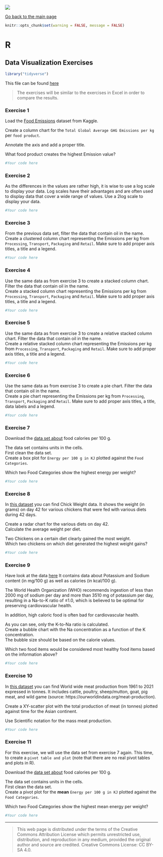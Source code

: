 ![](../hanze/hanze.png)

[Go back to the main page](../index.html)

```r
knitr::opts_chunk$set(warning = FALSE, message = FALSE) 
```

# R 

## Data Visualization Exercises

```r
library("tidyverse")
```


This file can be found [here](./R_13_data_visualization_exercises.Rmd)

> The exercises will be similar to the exercises in Excel in order to compare the results.

### Exercise 1

Load the [Food Emissions](https://www.kaggle.com/datasets/amandaroseknudsen/foodproductemissions?resource=download) dataset from Kaggle.

Create a column chart for the `Total Global Average GHG Emissions per kg` per `food product`.

Annotate the axis and add a proper title.

What food product creates the highest Emission value?

```r
#Your code here
```



### Exercise 2

As the differences in the values are rather high, it is wise to use a log scale to display your data. Log scales have their advantages and are often used to display data that cover a wide range of values. Use a 2log scale to display your data.

```r
#Your code here
```


### Exercise 3

From the previous data set, filter the data that contain oil in the name.  
Create a clustered column chart representing the Emissions per kg from `Processing`, `Transport`, `Packaging` and `Retail`. Make sure to add proper axis titles, a title and a legend.

```r
#Your code here
```

### Exercise 4

Use the same data as from exercise 3 to create a stacked column chart. Filter the data that contain oil in the name.  
Create a stacked column chart representing the Emissions per kg from `Processing`, `Transport`, `Packaging` and `Retail`. Make sure to add proper axis titles, a title and a legend.

```r
#Your code here
```


### Exercise 5

Use the same data as from exercise 3 to create a relative stacked column chart. Filter the data that contain oil in the name.  
Create a relative stacked column chart representing the Emissions per kg from `Processing`, `Transport`, `Packaging` and `Retail`. Make sure to add proper axis titles, a title and a legend.

```r
#Your code here
```

### Exercise 6

Use the same data as from exercise 3 to create a pie chart. Filter the data that contain oil in the name.  
Create a pie chart representing the Emissions per kg from `Processing`, `Transport`, `Packaging` and `Retail`. Make sure to add proper axis titles, a title, data labels and a legend.

```r
#Your code here
```

### Exercise 7

Download the [data set about](https://www.kaggle.com/datasets/kkhandekar/calories-in-food-items-per-100-grams) food calories per 100 g. 

The data set contains units in the cells.  
First clean the data set.  
Create a box plot for `Energy per 100 g in KJ` plotted against the `Food Categories`.  

Which two Food Categories show the highest energy per weight?

```r
#Your code here
```

### Exercise 8

In [this dataset](./files_12_data_visualization_exercises/exercise08/ChickWeight.csv) you can find Chick Weight data. It shows the weight (in grams) on day 42 for various chickens that were fed with various diets during 42 days.

Create a radar chart for the various diets on day 42.  
Calculate the average weight per diet.

Two Chickens on a certain diet clearly gained the most weight.  
Which two chickens on which diet generated the highest weight gains?  

```r
#Your code here
```

### Exercise 9

Have look at the data [here](./files_12_data_visualization_exercises/exercise09/data.csv)
It contains data about Potassium and Sodium content (in mg/100 g) as well as calories (in kcal/100 g).  

The World Health Organization (WHO) recommends ingestion of less than 2000 mg of sodium per day and more than 3510 mg of potassium per day, resulting in a Na-to-K ratio of ≤1.0, which is believed to be optimal for preserving cardiovascular health.

In addition, high caloric food is often bad for cardiovascular health.  

As you can see, only the K-to-Na ratio is calculated.   
Create a bubble chart with the Na concentration as a function of the K concentration.  
The bubble size should be based on the calorie values.  

Which two food items would be considered most healthy food items based on the information above?  

```r
#Your code here
```

### Exercise 10

In [this dataset](./files_12_data_visualization_exercises/exercise10/meat-production-tonnes.csv) you can find World wide meat production from 1961 to 2021 expressed in tonnes. It includes cattle, poultry, sheep/mutton, goat, pig meat, and wild game (source: https://ourworldindata.org/meat-production). 

Create a XY-scatter plot with the total production of meat (in tonnes) plotted against time for the Asian continent.  

Use Scientific notation for the mass meat production.  

```r
#Your code here
```

### Exercise 11

For this exercise, we will use the data set from exercise 7 again. This time, to create a `pivot table and plot` (note that there are no real pivot tables and plots in R).

Download the [data set about](https://www.kaggle.com/datasets/kkhandekar/calories-in-food-items-per-100-grams) food calories per 100 g. 

The data set contains units in the cells.  
First clean the data set.  
Create a pivot plot for the **mean** `Energy per 100 g in KJ` plotted against the `Food Categories`.  

Which two Food Categories show the highest mean energy per weight?
 
```r
#Your code here
```

---

>This web page is distributed under the terms of the Creative Commons Attribution License which permits unrestricted use, distribution, and reproduction in any medium, provided the original author and source are credited.
>Creative Commons License: CC BY-SA 4.0.

